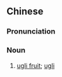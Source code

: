 {{also|牙买加丑橘}}
{{wikipedia|ugli fruit}}
==Chinese==
{{zh-forms|s=牙买加丑橘|type=311}}

===Pronunciation===
{{zh-pron
|m=yámǎijiā chǒujú
|cat=n
}}

===Noun===
{{zh-noun}}

# [[ugli fruit]]; [[ugli]]

{{zh-cat|Fruits}}
